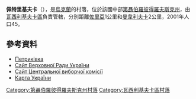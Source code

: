 {{coord|48|13|5|N|35|54|38|E|scale:30000_region:UA|display=title}}

'''佩特里基夫卡'''（{{lang-uk|Петриківка}}），是[[烏克蘭|烏克蘭]]的村落，位於該國中部[[第聶伯羅彼得羅夫斯克州|第聶伯羅彼得羅夫斯克州]]，由[[瓦西利基夫卡區|瓦西利基夫卡區]]負責管轄，分別距離[[佐里亞_(瓦西利基夫卡區)|佐里亞]]1公里和[[曼韋利夫卡|曼韋利夫卡]]2公里，2001年人口45。

==參考資料==
* [http://gska2.rada.gov.ua/pls/z7502/A005?rdat1=06.12.2007&rf7571=5125 Петриківка]{{dead link|date=2017年11月 |bot=InternetArchiveBot |fix-attempted=yes }}
* [https://web.archive.org/web/20071223190549/http://portal.rada.gov.ua/ Сайт Верховної Ради України]
* [http://www.cvk.gov.ua Сайт Центральної виборчої комісії]{{Wayback|url=http://www.cvk.gov.ua/ |date=20101203204641 }}
* [http://maps.vlasenko.net/ Карта України]{{Wayback|url=http://maps.vlasenko.net/ |date=20160215103730 }}

{{DEFAULTSORT:Петриківка}}
[[Category:第聶伯羅彼得羅夫斯克州村落|Category:第聶伯羅彼得羅夫斯克州村落]]
[[Category:瓦西利基夫卡區村落|Category:瓦西利基夫卡區村落]]


{{Dnipropetrovsk-geo-stub}}